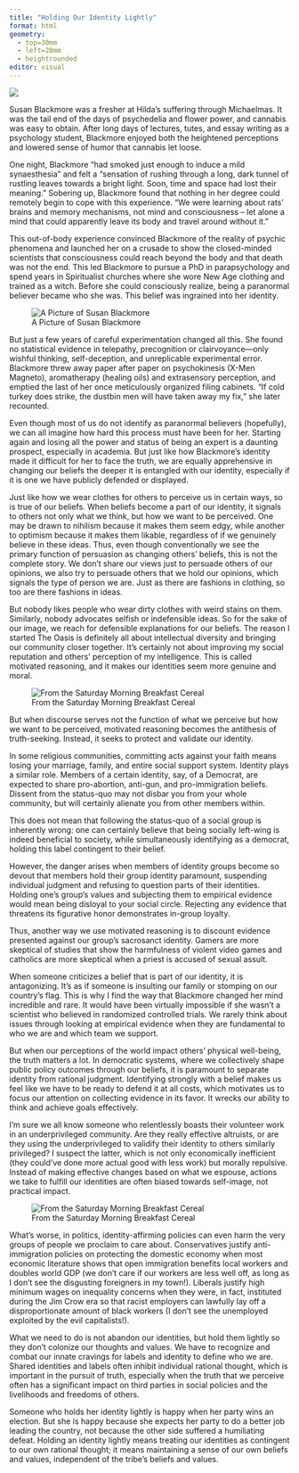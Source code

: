 ```yaml
---
title: "Holding Our Identity Lightly"
format: html
geometry:
  - top=30mm
  - left=20mm
  - heightrounded
editor: visual
---
```

![](/img/qman)

Susan Blackmore was a fresher at Hilda’s suffering through Michaelmas. It was the tail end of the days of psychedelia and flower power, and cannabis was easy to obtain. After long days of lectures, tutes, and essay writing as a psychology student, Blackmore enjoyed both the heightened perceptions and lowered sense of humor that cannabis let loose. 

One night, Blackmore “had smoked just enough to induce a mild synaesthesia” and felt a “sensation of rushing through a long, dark tunnel of rustling leaves towards a bright light. Soon, time and space had lost their meaning.” Sobering up, Blackmore found that nothing in her degree could remotely begin to cope with this experience. “We were learning about rats’ brains and memory mechanisms, not mind and consciousness – let alone a mind that could apparently leave its body and travel around without it.” 

This out-of-body experience convinced Blackmore of the reality of psychic phenomena and launched her on a crusade to show the closed-minded scientists that consciousness could reach beyond the body and that death was not the end. This led Blackmore to pursue a PhD in parapsychology and spend years in Spiritualist churches where she wore New Age clothing and trained as a witch. Before she could consciously realize, being a paranormal believer became who she was. This belief was ingrained into her identity. 

![A Picture of Susan Blackmore](/img/susan)

But just a few years of careful experimentation changed all this. She found no statistical evidence in telepathy, precognition or clairvoyance—only wishful thinking, self-deception, and unreplicable experimental error. Blackmore threw away paper after paper on psychokinesis (X-Men Magneto), aromatherapy (healing oils) and extrasensory perception, and emptied the last of her once meticulously organized filing cabinets. “If cold turkey does strike, the dustbin men will have taken away my fix,” she later recounted. 

Even though most of us do not identify as paranormal believers (hopefully), we can all imagine how hard this process must have been for her. Starting again and losing all the power and status of being an expert is a daunting prospect, especially in academia. But just like how Blackmore’s identity made it difficult for her to face the truth, we are equally apprehensive in changing our beliefs the deeper it is entangled with our identity, especially if it is one we have publicly defended or displayed. 

Just like how we wear clothes for others to perceive us in certain ways, so is true of our beliefs. When beliefs become a part of our identity, it signals to others not only what we think, but how we want to be perceived. One may be drawn to nihilism because it makes them seem edgy, while another to optimism because it makes them likable, regardless of if we genuinely believe in these ideas. Thus, even though conventionally we see the primary function of persuasion as changing others’ beliefs, this is not the complete story. We don’t share our views just to persuade others of our opinions, we also try to persuade others that we hold our opinions, which signals the type of person we are. Just as there are fashions in clothing, so too are there fashions in ideas. 

But nobody likes people who wear dirty clothes with weird stains on them. Similarly, nobody advocates selfish or indefensible ideas. So for the sake of our image, we reach for defensible explanations for our beliefs. The reason I started The Oasis is definitely all about intellectual diversity and bringing our community closer together. It's certainly not about improving my social reputation and others’ perception of my intelligence. This is called motivated reasoning, and it makes our identities seem more genuine and moral. 

![From the Saturday Morning Breakfast Cereal](/img/smbc1)

But when discourse serves not the function of what we perceive but how we want to be perceived, motivated reasoning becomes the antithesis of truth-seeking. Instead, it seeks to protect and validate our identity. 

In some religious communities, committing acts against your faith means losing your marriage, family, and entire social support system. Identity plays a similar role. Members of a certain identity, say, of a Democrat, are expected to share pro-abortion, anti-gun, and pro-immigration beliefs. Dissent from the status-quo may not disbar you from your whole community, but will certainly alienate you from other members within. 

This does not mean that following the status-quo of a social group is inherently wrong: one can certainly believe that being socially left-wing is indeed beneficial to society, while simultaneously identifying as a democrat, holding this label contingent to their belief. 

However, the danger arises when members of identity groups become so devout that members hold their group identity paramount, suspending individual judgment and refusing to question parts of their identities. Holding one’s group’s values and subjecting them to empirical evidence would mean being disloyal to your social circle. Rejecting any evidence that threatens its figurative honor demonstrates in-group loyalty. 

Thus, another way we use motivated reasoning is to discount evidence presented against our group’s sacrosanct identity. Gamers are more skeptical of studies that show the harmfulness of violent video games and catholics are more skeptical when a priest is accused of sexual assult. 

When someone criticizes a belief that is part of our identity, it is antagonizing. It’s as if someone is insulting our family or stomping on our country’s flag. This is why I find the way that Blackmore changed her mind incredible and rare. It would have been virtually impossible if she wasn’t a scientist who believed in randomized controlled trials. We rarely think about issues through looking at empirical evidence when they are fundamental to who we are and which team we support. 

But when our perceptions of the world impact others’ physical well-being, the truth matters a lot. In democratic systems, where we collectively shape public policy outcomes through our beliefs, it is paramount to separate identity from rational judgment. Identifying strongly with a belief makes us feel like we have to be ready to defend it at all costs, which motivates us to focus our attention on collecting evidence in its favor. It wrecks our ability to think and achieve goals effectively. 

I’m sure we all know someone who relentlessly boasts their volunteer work in an underprivileged community. Are they really effective altruists, or are they using the underprivileged to validify their identity to others similarly privileged? I suspect the latter, which is not only economically inefficient (they could’ve done more actual good with less work) but morally repulsive. Instead of making effective changes based on what we espouse, actions we take to fulfill our identities are often biased towards self-image, not practical impact.

![From the Saturday Morning Breakfast Cereal](/img/smbc2)

What’s worse, in politics, identity-affirming policies can even harm the very groups of people we proclaim to care about. Conservatives justify anti-immigration policies on protecting the domestic economy when most economic literature shows that open immigration benefits local workers and doubles world GDP (we don’t care if our workers are less well off, as long as I don’t see the disgusting foreigners in my town!). Liberals justify high minimum wages on inequality concerns when they were, in fact, instituted during the Jim Crow era so that racist employers can lawfully lay off a disproportionate amount of black workers (I don’t see the unemployed exploited by the evil capitalists!). 

What we need to do is not abandon our identities, but hold them lightly so they don’t colonize our thoughts and values. We have to recognize and combat our innate cravings for labels and identity to define who we are. Shared identities and labels often inhibit individual rational thought, which is important in the pursuit of truth, especially when the truth that we perceive often has a significant impact on third parties in social policies and the livelihoods and freedoms of others. 

Someone who holds her identity lightly is happy when her party wins an election. But she is happy because she expects her party to do a better job leading the country, not because the other side suffered a humiliating defeat. Holding an identity lightly means treating our identities as contingent to our own rational thought; it means maintaining a sense of our own beliefs and values, independent of the tribe’s beliefs and values. 